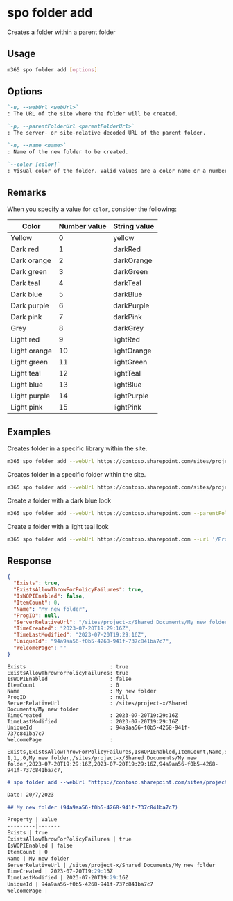 
# spo folder add

Creates a folder within a parent folder

## Usage

```sh
m365 spo folder add [options]
```

## Options

```md definition-list
`-u, --webUrl <webUrl>`
: The URL of the site where the folder will be created.

`-p, --parentFolderUrl <parentFolderUrl>`
: The server- or site-relative decoded URL of the parent folder.

`-n, --name <name>`
: Name of the new folder to be created.

`--color [color]`
: Visual color of the folder. Valid values are a color name or a number. Check remarks for more info.
```

<Global />

## Remarks

When you specify a value for `color`, consider the following:

| Color        | Number value | String value |
|--------------|--------------|--------------|
| Yellow       | 0            | yellow       |
| Dark red     | 1            | darkRed      |
| Dark orange  | 2            | darkOrange   |
| Dark green   | 3            | darkGreen    |
| Dark teal    | 4            | darkTeal     |
| Dark blue    | 5            | darkBlue     |
| Dark purple  | 6            | darkPurple   |
| Dark pink    | 7            | darkPink     |
| Grey         | 8            | darkGrey     |
| Light red    | 9            | lightRed     |
| Light orange | 10           | lightOrange  |
| Light green  | 11           | lightGreen   |
| Light teal   | 12           | lightTeal    |
| Light blue   | 13           | lightBlue    |
| Light purple | 14           | lightPurple  |
| Light pink   | 15           | lightPink    |

## Examples

Creates folder in a specific library within the site.

```sh
m365 spo folder add --webUrl https://contoso.sharepoint.com/sites/project-x --parentFolderUrl '/Shared Documents' --name 'My Folder Name'
```

Creates folder in a specific folder within the site.

```sh
m365 spo folder add --webUrl https://contoso.sharepoint.com/sites/project-x --parentFolderUrl '/sites/project-x/Shared Documents/Reports' --name 'Financial reports'
```

Create a folder with a dark blue look

```sh
m365 spo folder add --webUrl https://contoso.sharepoint.com --parentFolder '/ProjectFiles' --name 'Project-x' --color 5
```

Create a folder with a light teal look

```sh
m365 spo folder add --webUrl https://contoso.sharepoint.com --url '/ProjectFiles/Project-x' --color lightTeal
```

## Response

<Tabs>
  <TabItem value="JSON">

  ```json
  {
    "Exists": true,
    "ExistsAllowThrowForPolicyFailures": true,
    "IsWOPIEnabled": false,
    "ItemCount": 0,
    "Name": "My new folder",
    "ProgID": null,
    "ServerRelativeUrl": "/sites/project-x/Shared Documents/My new folder",
    "TimeCreated": "2023-07-20T19:29:16Z",
    "TimeLastModified": "2023-07-20T19:29:16Z",
    "UniqueId": "94a9aa56-f0b5-4268-941f-737c841ba7c7",
    "WelcomePage": ""
  }
  ```

  </TabItem>
  <TabItem value="Text">

  ```text
  Exists                           : true
  ExistsAllowThrowForPolicyFailures: true
  IsWOPIEnabled                    : false
  ItemCount                        : 0
  Name                             : My new folder
  ProgID                           : null
  ServerRelativeUrl                : /sites/project-x/Shared Documents/My new folder
  TimeCreated                      : 2023-07-20T19:29:16Z
  TimeLastModified                 : 2023-07-20T19:29:16Z
  UniqueId                         : 94a9aa56-f0b5-4268-941f-737c841ba7c7
  WelcomePage                      :
  ```

  </TabItem>
  <TabItem value="CSV">

  ```csv
  Exists,ExistsAllowThrowForPolicyFailures,IsWOPIEnabled,ItemCount,Name,ServerRelativeUrl,TimeCreated,TimeLastModified,UniqueId,WelcomePage
  1,1,,0,My new folder,/sites/project-x/Shared Documents/My new folder,2023-07-20T19:29:16Z,2023-07-20T19:29:16Z,94a9aa56-f0b5-4268-941f-737c841ba7c7,
  ```

  </TabItem>
  <TabItem value="Markdown">

  ```md
  # spo folder add --webUrl "https://contoso.sharepoint.com/sites/project-x" --parentFolderUrl "/sites/project-x/Shared Documents" --name "My new folder"

  Date: 20/7/2023

  ## My new folder (94a9aa56-f0b5-4268-941f-737c841ba7c7)

  Property | Value
  ---------|-------
  Exists | true
  ExistsAllowThrowForPolicyFailures | true
  IsWOPIEnabled | false
  ItemCount | 0
  Name | My new folder
  ServerRelativeUrl | /sites/project-x/Shared Documents/My new folder
  TimeCreated | 2023-07-20T19:29:16Z
  TimeLastModified | 2023-07-20T19:29:16Z
  UniqueId | 94a9aa56-f0b5-4268-941f-737c841ba7c7
  WelcomePage |
  ```

  </TabItem>
</Tabs>
